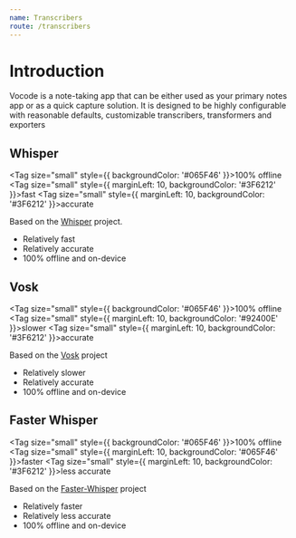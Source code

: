 ```yaml
---
name: Transcribers
route: /transcribers
---
```



# Introduction

Vocode is a note-taking app that can be either used as your primary notes app or as a quick capture solution. It is designed to be highly configurable with reasonable defaults, customizable transcribers, transformers and exporters

## Whisper

<Tag size="small" style={{ backgroundColor: '#065F46' }}>100% offline</Tag>
<Tag size="small" style={{ marginLeft: 10, backgroundColor: '#3F6212' }}>fast</Tag>
<Tag size="small" style={{ marginLeft: 10, backgroundColor: '#3F6212' }}>accurate</Tag>

Based on the [Whisper](https://github.com/openai/whisper) project.

- Relatively fast
- Relatively accurate
- 100% offline and on-device

## Vosk

<Tag size="small" style={{ backgroundColor: '#065F46' }}>100% offline</Tag>
<Tag size="small" style={{ marginLeft: 10, backgroundColor: '#92400E' }}>slower</Tag>
<Tag size="small" style={{ marginLeft: 10, backgroundColor: '#3F6212' }}>accurate</Tag>

Based on the [Vosk](https://github.com/alphacep/vosk-api) project
- Relatively slower
- Relatively accurate
- 100% offline and on-device

## Faster Whisper

<Tag size="small" style={{ backgroundColor: '#065F46' }}>100% offline</Tag>
<Tag size="small" style={{ marginLeft: 10, backgroundColor: '#065F46' }}>faster</Tag>
<Tag size="small" style={{ marginLeft: 10, backgroundColor: '#3F6212' }}>less accurate</Tag>

Based on the [Faster-Whisper](https://github.com/SYSTRAN/faster-whisper) project 
- Relatively faster
- Relatively less accurate
- 100% offline and on-device
